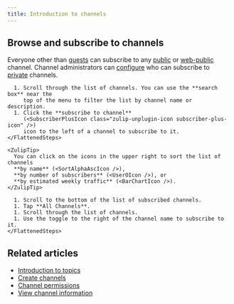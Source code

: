 ```yaml
---
title: Introduction to channels
---
```





<ChannelsIntro />

## Browse and subscribe to channels

Everyone other than [guests](/help/guest-users) can subscribe to any
[public](/help/channel-permissions#public-channels) or
[web-public](/help/channel-permissions#web-public-channels) channel. Channel
administrators can [configure](/help/configure-who-can-subscribe) who can
subscribe to [private](/help/channel-permissions#private-channels) channels.

<Tabs>
  <TabItem label="Desktop/Web">
    <FlattenedSteps>
      <NavigationSteps target="relative/channel/available" />

      1. Scroll through the list of channels. You can use the **search box** near the
         top of the menu to filter the list by channel name or description.
      1. Click the **subscribe to channel**
         (<SubscriberPlusIcon class="zulip-unplugin-icon subscriber-plus-icon" />)
         icon to the left of a channel to subscribe to it.
    </FlattenedSteps>

    <ZulipTip>
      You can click on the icons in the upper right to sort the list of channels
      **by name** (<SortAlphaAscIcon />),
      **by number of subscribers** (<UserOIcon />), or
      **by estimated weekly traffic** (<BarChartIcon />).
    </ZulipTip>
  </TabItem>

  <TabItem label="Mobile">
    <FlattenedSteps>
      <MobileChannels />

      1. Scroll to the bottom of the list of subscribed channels.
      1. Tap **All Channels**.
      1. Scroll through the list of channels.
      1. Use the toggle to the right of the channel name to subscribe to it.
    </FlattenedSteps>
  </TabItem>
</Tabs>

## Related articles

* [Introduction to topics](/help/introduction-to-topics)
* [Create channels](/help/create-channels)
* [Channel permissions](/help/channel-permissions)
* [View channel information](/help/view-channel-information)

